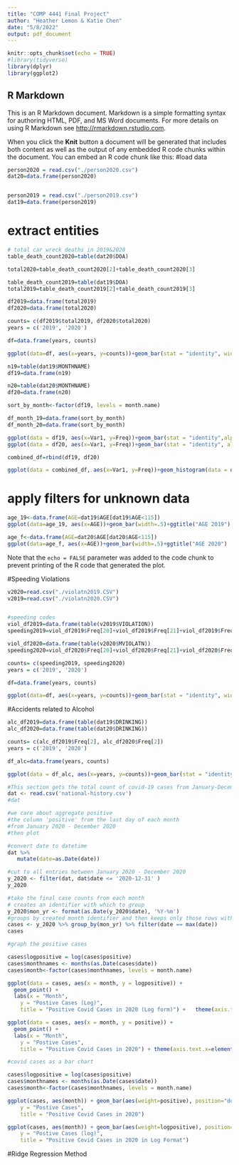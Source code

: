 ---
title: "COMP 4441 Final Project"
author: "Heather Lemon & Katie Chen"
date: "5/8/2022"
output: pdf_document
---

```{r setup, include=FALSE}
knitr::opts_chunk$set(echo = TRUE)
#library(tidyverse)
library(dplyr)
library(ggplot2)
```

## R Markdown

This is an R Markdown document. Markdown is a simple formatting syntax for authoring HTML, PDF, and MS Word documents. For more details on using R Markdown see <http://rmarkdown.rstudio.com>.

When you click the **Knit** button a document will be generated that includes both content as well as the output of any embedded R code chunks within the document. You can embed an R code chunk like this:
#load data
```{r}
person2020 = read.csv("./person2020.csv")
dat20=data.frame(person2020)


person2019 = read.csv("./person2019.csv")
dat19=data.frame(person2019)

```

# extract entities 
```{r}
# total car wreck deaths in 2019&2020
table_death_count2020=table(dat20$DOA)

total2020=table_death_count2020[2]+table_death_count2020[3]

table_death_count2019=table(dat19$DOA)
total2019=table_death_count2019[2]+table_death_count2019[3]

df2019=data.frame(total2019)
df2020=data.frame(total2020)

counts= c(df2019$total2019, df2020$total2020)
years = c('2019', '2020')

df=data.frame(years, counts)

ggplot(data=df, aes(x=years, y=counts))+geom_bar(stat = "identity", width = .3)+ggtitle("Fatality Count per Year")

```

```{r}

n19=table(dat19$MONTHNAME)
df19=data.frame(n19)

n20=table(dat20$MONTHNAME)
df20=data.frame(n20)

sort_by_month<-factor(df19, levels = month.name)

df_month_19=data.frame(sort_by_month)
df_month_20=data.frame(sort_by_month)

ggplot(data = df19, aes(x=Var1, y=Freq))+geom_bar(stat = "identity",alpha=0.7, fill="#33AADE", color="black")+ggtitle("DEATH COUNT PER MONTH 2019")+scale_x_discrete(limits=month.name)
ggplot(data = df20, aes(x=Var1, y=Freq))+geom_bar(stat = "identity", alpha=0.7, fill="#be2596", color="black")+ggtitle("DEATH COUNT PER MONTH 2020")+scale_x_discrete(limits=month.name)

combined_df=rbind(df19, df20)

ggplot(data = combined_df, aes(x=Var1, y=Freq))+geom_histogram(data = df19, stat="identity",  alpha = 0.5, fill = "#33AADE") + geom_histogram(data = df20, stat="identity", fill = "#be2596", alpha = 0.5)+ggtitle("DEATH COUNT COMBINED")+scale_x_discrete(limits=month.name)

```
# apply filters for unknown data 
```{r}
age_19<-data.frame(AGE=dat19$AGE[dat19$AGE<115])
ggplot(data=age_19, aes(x=AGE))+geom_bar(width=.5)+ggtitle("AGE 2019")

age_f<-data.frame(AGE=dat20$AGE[dat20$AGE<115])
ggplot(data=age_f, aes(x=AGE))+geom_bar(width=.5)+ggtitle("AGE 2020")
```

Note that the `echo = FALSE` parameter was added to the code chunk to prevent printing of the R code that generated the plot.

#Speeding Violations
```{r}
v2020=read.csv("./violatn2019.CSV")
v2019=read.csv("./violatn2020.CSV")


#speeding codes
viol_df2019=data.frame(table(v2019$VIOLATION))
speeding2019=viol_df2019$Freq[20]+viol_df2019$Freq[21]+viol_df2019$Freq[22]+viol_df2019$Freq[23]+viol_df2019$Freq[24]+viol_df2019$Freq[25]

viol_df2020=data.frame(table(v2020$MVIOLATN))
speeding2020=viol_df2020$Freq[20]+viol_df2020$Freq[21]+viol_df2020$Freq[22]+viol_df2020$Freq[23]+viol_df2020$Freq[24]+viol_df2020$Freq[25]

counts= c(speeding2019, speeding2020)
years = c('2019', '2020')

df=data.frame(years, counts)

ggplot(data=df, aes(x=years, y=counts))+geom_bar(stat = "identity", width = .3)+ggtitle("Speeding Count per Year")

```



#Accidents related to Alcohol 
```{r}
alc_df2019=data.frame(table(dat19$DRINKING))
alc_df2020=data.frame(table(dat20$DRINKING))

counts= c(alc_df2019$Freq[2], alc_df2020$Freq[2])
years = c('2019', '2020')

df_alc=data.frame(years, counts)

ggplot(data = df_alc, aes(x=years, y=counts))+geom_bar(stat = "identity", width = .3,  position="dodge", fill= 'blue')+ggtitle("Alcohol Related Death Count")
```



```{r}

#This section gets the total count of covid-19 cases from January-December 2020 
dat <- read.csv('national-history.csv')
#dat

#we care about aggregate positive 
#the column 'positive' from the last day of each month
#from January 2020 - December 2020
#then plot

#convert date to datetime
dat %>%
   mutate(date=as.Date(date))

#cut to all entries between January 2020 - December 2020
y_2020 <- filter(dat, dat$date <= '2020-12-31' )
y_2020

#take the final case counts from each month
# creates an identifier with which to group
y_2020$mon_yr <- format(as.Date(y_2020$date), '%Y-%m') 
#groups by created month identifier and then keeps only those rows with last(max) date
cases <- y_2020 %>% group_by(mon_yr) %>% filter(date == max(date))
cases

```



```{r}
#graph the positive cases

cases$logpositive = log(cases$positive)
cases$monthnames <- months(as.Date(cases$date))
cases$month<-factor(cases$monthnames, levels = month.name)

ggplot(data = cases, aes(x = month, y = logpositive)) +
  geom_point() +
  labs(x = "Month",
    y = "Postive Cases (Log)",
    title = "Positive Covid Cases in 2020 (Log form)") +   theme(axis.text.x=element_text(angle=45,hjust=1))

ggplot(data = cases, aes(x = month, y = positive)) +
  geom_point() +
  labs(x = "Month",
    y = "Postive Cases",
    title = "Positive Covid Cases in 2020") + theme(axis.text.x=element_text(angle=45,hjust=1))
```


```{r}
#covid cases as a bar chart

cases$logpositive = log(cases$positive)
cases$monthnames <- months(as.Date(cases$date))
cases$month<-factor(cases$monthnames, levels = month.name)

ggplot(cases, aes(month)) + geom_bar(aes(weight=positive), position="dodge", fill= 'lightblue') + theme(axis.text.x=element_text(angle=45,hjust=1)) + labs(x = "Month",
    y = "Postive Cases",
    title = "Positive Covid Cases in 2020")

ggplot(cases, aes(month)) + geom_bar(aes(weight=logpositive), position="dodge", fill= 'lightblue') + theme(axis.text.x=element_text(angle=45,hjust=1)) +  labs(x = "Month",
    y = "Postive Cases (log)",
    title = "Positive Covid Cases in 2020 in Log Format")
```


#Ridge Regression Method
```{r}




```








